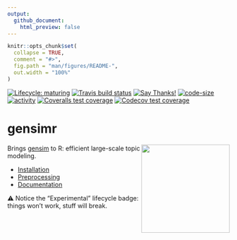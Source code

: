 ```yaml
---
output: 
  github_document:
    html_preview: false
---
```


<!-- README.md is generated from README.Rmd. Please edit that file -->

```r
knitr::opts_chunk$set(
  collapse = TRUE,
  comment = "#>",
  fig.path = "man/figures/README-",
  out.width = "100%"
)
```

<!-- badges: start -->
[![Lifecycle: maturing](https://img.shields.io/badge/lifecycle-maturing-blue.svg)](https://www.tidyverse.org/lifecycle/#maturing)
[![Travis build status](https://travis-ci.org/news-r/gensimr.svg?branch=master)](https://travis-ci.org/news-r/gensimr)
[![Say Thanks!](https://img.shields.io/badge/Say%20Thanks-!-1EAEDB.svg)](https://saythanks.io/to/JohnCoene)
[![code-size](https://img.shields.io/github/languages/code-size/news-r/gensimr.svg)](https://github.com/news-r/gensimr) 
[![activity](https://img.shields.io/github/last-commit/news-r/gensimr.svg)](https://github.com/news-r/gensimr)
[![Coveralls test coverage](https://coveralls.io/repos/github/news-r/gensimr/badge.svg)](https://coveralls.io/r/news-r/gensimr?branch=master)
[![Codecov test coverage](https://codecov.io/gh/news-r/gensimr/branch/master/graph/badge.svg)](https://codecov.io/gh/news-r/gensimr?branch=master)
<!-- badges: end -->

# gensimr

<img src="./man/figures/logo.png" height="200" align="right" />

Brings [gensim](https://radimrehurek.com/gensim) to R: efficient large-scale topic modeling.

- [Installation](https://gensimr.news-r.org/articles/installation.html)
- [Preprocessing](https://gensimr.news-r.org/articles/preprocessing.html)
- [Documentation](https://gensimr.news-r.org/)

⚠️ Notice the "Experimental" lifecycle badge: things won't work, stuff will break.

